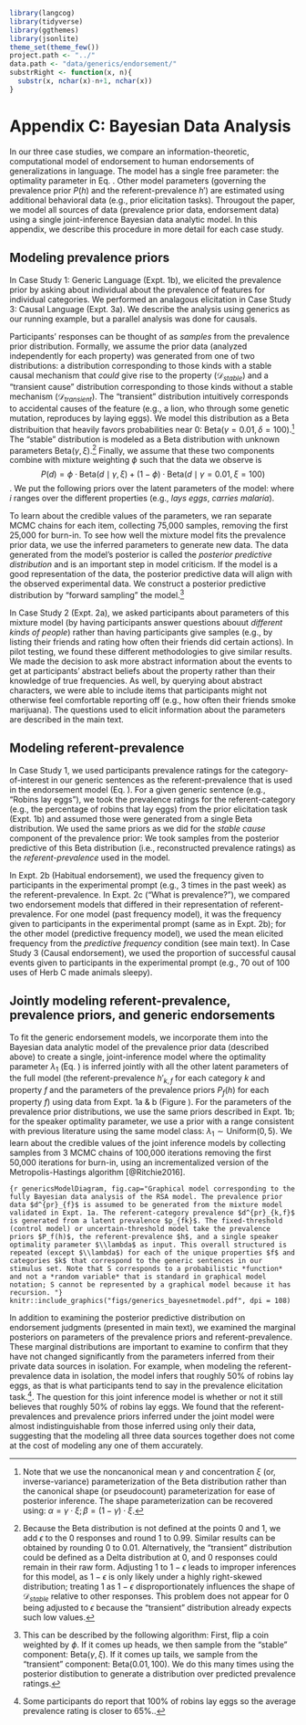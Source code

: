 ```r
library(langcog)
library(tidyverse)
library(ggthemes)
library(jsonlite)
theme_set(theme_few())
project.path <- "../"
data.path <- "data/generics/endorsement/"
substrRight <- function(x, n){
  substr(x, nchar(x)-n+1, nchar(x))
}
```

# Appendix C: Bayesian Data Analysis

<!-- - add issues with doing BDA on prevalence and cue validity models -->
<!--   - look at scatter plots of MAP estimates of referent prevalence parameters (2 per item) for all 4 models -->
<!--   - look at scatterplots of bootstrapped cue validity with inferred cv from cue validity + prev regression model  -->

<!-- Add scatterplots of inferred parameters from prior or prevalence alone vs. joint inference model -->

In our three case studies, we compare an information-theoretic, computational model of endorsement to human endorsements of generalizations in language. 
The model has a single free parameter: the optimality parameter in Eq. \ref{eq:S1}.
Other model parameters (governing the prevalence prior $P(h)$ and the referent-prevalence $h'$) are estimated using additional behavioral data (e.g., prior elicitation tasks). 
Througout the paper, we model all sources of data (prevalence prior data, endorsement data) using a single joint-inference Bayesian data analytic model.
In this appendix, we describe this procedure in more detail for each case study.

## Modeling prevalence priors

In Case Study 1: Generic Language (Expt. 1b), we elicited the prevalence prior by asking about individual about the prevalence of features for individual categories.
We performed an analagous elicitation in Case Study 3: Causal Language (Expt. 3a).
We describe the analysis using generics as our running example, but a parallel analysis was done for causals.

Participants' responses can be thought of as *samples* from the prevalence prior distribution. 
Formally, we assume the prior data (analyzed independently for each property) was generated from one of two distributions: a distribution corresponding to those kinds with a stable causal mechanism that *could* give rise to the property ($\mathcal{D}_{stable}$) and a "transient cause" distribution corresponding to those kinds without a stable mechanism ($\mathcal{D}_{transient}$).
The "transient" distribution intuitively corresponds to accidental causes of the feature (e.g., a lion, who through some genetic mutation, reproduces by laying eggs).
We model this distribution as a Beta distribuition that heavily favors probabilities near 0: $\text{Beta}(\gamma = 0.01, \delta = 100)$.^[
  Note that we use the noncanonical mean $\gamma$ and concentration $\xi$ (or, inverse-variance) parameterization of the Beta distribution rather than the canonical shape (or pseudocount) parameterization for ease of posterior inference. The shape parameterization can be recovered using: $\alpha = \gamma \cdot \xi; \beta = (1 - \gamma) \cdot \xi$.
]
The "stable" distribution is modeled as a Beta distribution with unknown parameters $\text{Beta}(\gamma, \xi)$.^[
Because the Beta distribution is not defined at the points 0 and 1, we add $\epsilon$ to the 0 responses and round 1 to 0.99.
Similar results can be obtained by rounding 0 to 0.01. 
Alternatively, the "transient" distribution could be defined as a Delta distribution at 0, and 0 responses could remain in their raw form.
Adjusting 1 to $1- \epsilon$ leads to improper inferences for this model, as $1 - \epsilon$ is only likely under a highly right-skewed distribution; treating 1 as $1- \epsilon$ disproportionately influences the shape of $\mathcal{D}_{stable}$ relative to other responses.
This problem does not appear for 0 being adjusted to $\epsilon$ because the "transient" distribution already expects such low values.
]
Finally, we assume that these two components combine with mixture weighting $\phi$ such that the data we observe is $$P(d) = \phi\cdot \text{Beta} (d \mid \gamma, \xi) + (1 -  \phi) \cdot \text{Beta}(d \mid \gamma = 0.01, \xi = 100) $$.
We put the following priors over the latent parameters of the model:
\begin{eqnarray*}
\phi_i & \sim & \text{Uniform}(0, 1) \\
\gamma_i & \sim & \text{Uniform}(0, 1) \\
\xi_i & \sim & \text{Uniform}(0, 100)
\end{eqnarray*}
where $i$ ranges over the different properties (e.g., *lays eggs*, *carries malaria*).

To learn about the credible values of the parameters, we ran separate MCMC chains for each item, collecting 75,000 samples, removing the first 25,000 for burn-in.
To see how well the mixture model fits the prevalence prior data, we use the inferred parameters to generate new data.
The data generated from the model's posterior is called the *posterior predictive distribution* and is an important step in model criticism. 
If the model is a good representation of the data, the posterior predictive data will align with the observed experimental data. 
We construct a posterior predictive distribution by "forward sampling" the model.^[
This can be described by the following algorithm: First, flip a coin weighted by $\phi$.
If it comes up heads, we then sample from the "stable" component: $\text{Beta}(\gamma, \xi)$.
If it comes up tails, we sample from the "transient" component: $\text{Beta}(0.01, 100)$.
We do this many times using the posterior distibution to generate a distribution over predicted prevalence ratings.
]

In Case Study 2 (Expt. 2a), we asked participants about parameters of this mixture model (by having participants answer questions abouut *different kinds of people*) rather than having participants give samples (e.g., by listing their friends and rating how often their friends did certain actions).
In pilot testing, we found these different methodologies to give similar results.
We made the decision to ask more abstract information about the events to get at participants' abstract beliefs about the property rather than their knowledge of true frequencies. 
As well, by querying about abstract characters, we were able to include items that participants might not otherwise feel comfortable reporting off (e.g., how often their friends smoke marijuana).
The questions used to elicit information about the parameters are described in the main text. 

## Modeling referent-prevalence

In Case Study 1, we used participants prevalence ratings for the category-of-interest in our generic sentences as the referent-prevalence that is used in the endorsement model (Eq. \ref{eq:S1}).
For a given generic sentence (e.g., "Robins lay eggs"), we took the prevalence ratings for the referent-category (e.g., the percentage of robins that lay eggs) from the prior elicitation task (Expt. 1b) and assumed those were generated from a single Beta distribution.
We used the same priors as we did for the *stable cause* component of the prevalence prior:
\begin{eqnarray*}
\gamma_i & \sim & \text{Uniform}(0, 1) \\
\xi_i & \sim & \text{Uniform}(0, 100)
\end{eqnarray*}
We took samples from the posterior predictive of this Beta distribution (i.e., reconstructed prevalence ratings) as the *referent-prevalence* used in the model.

In Expt. 2b (Habitual endorsement), we used the frequency given to participants in the experimental prompt (e.g., 3 times in the past week) as the referent-prevalence.
In Expt. 2c ("What is prevalence?"), we compared two endorsement models that differed in their representation of referent-prevalence. For one model (past frequency model), it was the frequency given to participants in the experimental prompt (same as in Expt. 2b); for the other model (predictive frequency model), we used the mean elicited frequency from the *predictive frequency* condition (see main text).
In Case Study 3 (Causal endorsement), we used the proportion of successful causal events  given to participants in the experimental prompt (e.g., 70 out of 100 uses of Herb C made animals sleepy).

## Jointly modeling referent-prevalence, prevalence priors, and generic endorsements

To fit the generic endorsement models, we incorporate them into the Bayesian data analytic model of the prevalence prior data (described above) to create a single, joint-inference model where the optimality parameter $\lambda_1$ (Eq. \ref{eq:S1}) is inferred jointly with all the other latent parameters of the full model (the referent-prevalence $h'_{k, f}$ for each category $k$ and property $f$ and the parameters of the prevalence priors $P_f(h)$ for each property $f$) using data from Expt. 1a \& b (Figure \ref{fig:genericsModelDiagram}).
For the parameters of the prevalence prior distributions, we use the same priors described in Expt. 1b; for the speaker optimality parameter, we use a prior with a range consistent with previous literature using the same model class: $\lambda_1 \sim \text{Uniform}(0,5)$.
We learn about the \emph{a posteriori} credible values of the joint inference models by collecting samples from 3 MCMC chains of 100,000 iterations removing the first 50,000 iterations for burn-in, using an incrementalized version of the Metropolis-Hastings algorithm [@Ritchie2016]. 

```{r genericsModelDiagram, fig.cap="Graphical model corresponding to the fully Bayesian data analysis of the RSA model. The prevalence prior data $d^{pr}_{f}$ is assumed to be generated from the mixture model validated in Expt. 1a. The referent-category prevalence $d^{pr}_{k,f}$ is generated from a latent prevalence $p_{fk}$. The fixed-threshold (control model) or uncertain-threshold model take the prevalence priors $P_f(h)$, the referent-prevalence $h$, and a single speaker optimality parameter $\\lambda$ as input. This overall structured is repeated (except $\\lambda$) for each of the unique properties $f$ and categories $k$ that correspond to the generic sentences in our stimulus set. Note that S corresponds to a probabilistic *function* and not a *random variable* that is standard in graphical model notation; S cannot be represented by a graphical model because it has recursion. "}
knitr::include_graphics("figs/generics_bayesnetmodel.pdf", dpi = 108)
```

In addition to examining the posterior predictive distribution on endorsement judgments (presented in main text), we examined the marginal posteriors on parameters of the prevalence priors and referent-prevalence.
These marginal distributions are important to examine to confirm that they have not changed significantly from the parameters inferred from their private data sources in isolation.
For example, when modeling the referent-prevalence data in isolation, the model infers that roughly 50\% of robins lay eggs, as that is what participants tend to say in the prevalence elicitation task.^[
  Some participants do report that 100\% of robins lay eggs so the average prevalence rating is closer to 65\%..
].
The question for this joint inference model is whether or not it still believes that roughly 50\% of robins lay eggs.
We found that the referent-prevalences and prevalence priors inferred under the joint model were almost indistinguishable from those inferred using only their data, suggesting that the modeling all three data sources together does not come at the cost of modeling any one of them accurately.

